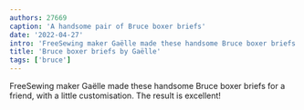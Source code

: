 ```yaml
---
authors: 27669
caption: 'A handsome pair of Bruce boxer briefs'
date: '2022-04-27'
intro: 'FreeSewing maker Gaëlle made these handsome Bruce boxer briefs for a friend, with a little customisation. The result is excellent!'
title: 'Bruce boxer briefs by Gaëlle'
tags: ['bruce']
---
```


<!-- truncate -->

FreeSewing maker Gaëlle made these handsome Bruce boxer briefs for a friend, with a little customisation. The result is excellent!
